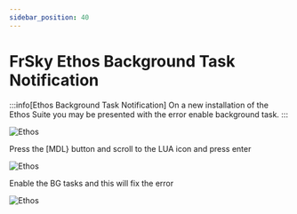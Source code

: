 ```yaml
---
sidebar_position: 40
---
```


# FrSky Ethos Background Task Notification 

:::info[Ethos Background Task Notification]
On a new installation of the Ethos Suite you may be presented with the error enable background task.
:::

![Ethos](./img/ethos-background-1.jpg)

Press the [MDL} button and scroll to the LUA icon and press enter

![Ethos](./img/ethos-background-2.jpg)

Enable the BG tasks and this will fix the error

![Ethos](./img/ethos-background-3.jpg)

